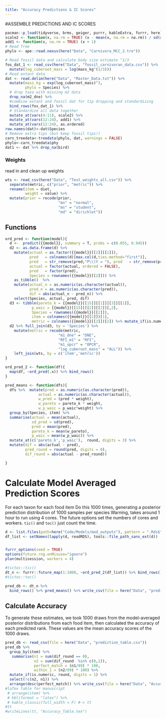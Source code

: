 ```yaml
---
title: "Accuracy Predictions & IC Scores"
---
```


#ASSEMBLE PREDICTIONS AND IC SCORES

```r
pacman::p_load(tidyverse, brms, geiger, purrr, kableExtra, furrr, here)
scale2 <- function(x, na.rm = TRUE) (x - mean(x, na.rm = na.rm)) / sd(x, na.rm)
add1 <- function(x, na.rm = TRUE) (x + 1)
# Read Tree
phylo <- ape::read.nexus(here("Data", "Carnivora_MCC_2.tre"))

# Read fossil data and calculate body size estimate ^1/3
fos_dat_1 <- read_csv(here("Data", "fossil_carnivoran_data.csv")) %>% 
  mutate(log_cuberoot_mass = log(mass_kg^(1/3)))
# Read extant data
dat <- read.delim(here("Data", "Master_Data.txt")) %>% 
  mutate(mass_kg = exp(log_cuberoot_mass)^3,
         phylo = Species) %>% 
  # drop taxa with missing m2 data
  drop_na(m2_dne) %>% 
  #combine extant and fossil dat for tip dropping and standardizing
  bind_rows(fos_dat_1) %>% 
  # Standardize all data together
  mutate_at(vars(4:11), scale2) %>% 
  mutate_at(vars(12:24), add1) %>% 
  mutate_at(vars(12:24), as.ordered) 
row.names(dat)<-dat$Species
# Remove extra tips (but keep fossil tips!)
carn_treedata<-treedata(phylo, dat, warnings = FALSE)
phylo<-carn_treedata$phy
dat1 <- dat %>% drop_na(bird)
```


### Weights
read in and clean up weights 
```r
wts <- read_csv(here("Data", "Test_weights_all.csv")) %>% 
  separate(metric, c("prior", "metric")) %>% 
  rename(item = diet,
         weight = value) %>% 
  mutate(prior = recode(prior,
                        "mn" = "normal",
                        "ms" = "student",
                        "md" = "dirichlet"))
```



## Functions  
```r
ord_pred <- function(model){
  d <-  predict({{model}}, summary = T, probs = c(0.055, 0.945))
  d2 <- as.data.frame(d) %>% 
    mutate(actual = as.factor({{model}}[[2]][[1]]), 
           pred   = colnames(d)[max.col(d,ties.method="first")], 
           pred   = str_remove(pred,"P\\(Y = "), pred   = str_remove(pred,"\\)"), 
           actual = factor(actual, ordered = FALSE), 
           pred   = factor(pred), 
           Species = rownames({{model}}[[2]])) %>% 
    as_tibble()  %>% 
    mutate(actual_n = as.numeric(as.character(actual)),
           pred_n = as.numeric(as.character(pred)),
           dif = abs(actual_n - pred_n)) %>%
    select(Species, actual, pred, dif)
  d3 <- tibble(pareto_k = {{model}}[[15]][[1]][[3]][[1]],
            p_waic = {{model}}[[15]][[2]][[2]][,2],
            Species = rownames({{model}}[[2]]),
            item = colnames({{model}}[[2]])[1],
            metric = colnames({{model}}[[2]])[2]) %>% mutate_if(is.numeric, round, digits = 3)
  d2 %>% full_join(d3, by = 'Species') %>%  
    mutate(metric = recode(metric, 
                        "m1_dne" = "DNE",
                        "RFI_m1" = "RFI",
                        "m1_opcr" = "OPCR",
                        "log_cuberoot_mass" = "ALL")) %>% 
    left_join(wts, by = c('item','metric'))
}

ord_pred_2 <- function(df){
  map(df, ~ord_pred(.x)) %>% bind_rows()
}

pred_means <- function(dfs){
  dfs %>%  mutate(pred = as.numeric(as.character(pred)),
               actual = as.numeric(as.character(actual)),
               w_pred = (pred * weight),
               w_pareto = pareto_k * weight,
               w_p_waic = p_waic*weight) %>% 
  group_by(Species, item) %>% 
  summarise(actual = mean(actual),
            sd_pred = sd(pred),
            pred = mean(pred),
            pareto_k = mean(w_pareto),
            p_waic = mean(w_p_waic)) %>% 
  mutate_at(c('pareto_k','p_waic'),  round, digits = 3) %>% 
  mutate(dif = abs(actual - pred),
         pred_round = round(pred, digits = 0),
         dif_round = abs(actual - pred_round))

}
```


# Calculate Model Averaged Prediction Scores
For each taxon for each food item
Do this 1000 times, generating a posterior prediction distribution of 1000 samples per species
Warning, takes around 1 hour to run using 4 cores. The future options set the numbers of cores and workers. 
`tic()` and `toc()` just count the time. 
```r
d <- list.files(path=here("Code/Models/mod_outputs"), pattern = ".Rds$", full.names = TRUE) 
df_list <- setNames(lapply(d, readRDS), tools::file_path_sans_ext(d))


furrr_options(seed = TRUE)
options(future.rng.onMisuse="ignore")
plan(multisession, workers = 4)

#tictoc::tic()
dt_n <- furrr::future_map(1:1000, ~ord_pred_2(df_list)) %>% bind_rows() 
#tictoc::toc()

pred_db <- dt_n %>% 
  bind_rows() %>% pred_means() %>% write_csv(file = here("Data", "prediction_table.csv"))
```


## Calculate Accuracy

To generate these estimates, we took 1000 draws from the model-averaged posterior distributions from each food item, then calculated the accuracy of each predicted rank. These values are the mean accuracy scores of the 1000 draws.
```r
pred_db <- read_csv(file = here("Data", "prediction_table.csv"))
pred_db %>% 
  group_by(item) %>% 
   summarise(n1 = sum(dif_round == 0),
             n2 = sum(dif_round  %in% c(0,1)),
             perfect_match = (n1/89) * 100,
             within_1 = (n2/89) * 100) %>% 
  mutate_if(is.numeric, round, digits = 1) %>% 
  select(!c(n2, n1)) %>% 
  arrange(desc(perfect_match)) %>% write_csv(file = here("Data", "Accuracy_Table_Cont.csv")) #%>% 
#laTex table for manuscript
 # arrange(item) %>% 
 # kbl(format = "latex") %>% 
 # kable_classic(full_width = F) #-> tt
#tt
#writeLines(tt, "Accuracy_Table.tex")
```
